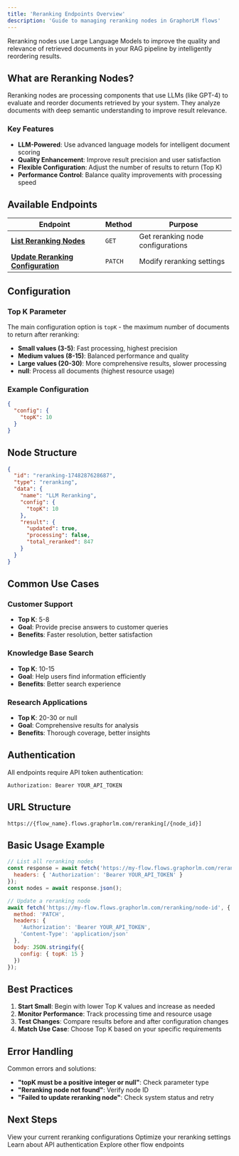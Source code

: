```yaml
---
title: 'Reranking Endpoints Overview'
description: 'Guide to managing reranking nodes in GraphorLM flows'
---
```


Reranking nodes use Large Language Models to improve the quality and relevance of retrieved documents in your RAG pipeline by intelligently reordering results.

## What are Reranking Nodes?

Reranking nodes are processing components that use LLMs (like GPT-4) to evaluate and reorder documents retrieved by your system. They analyze documents with deep semantic understanding to improve result relevance.

### Key Features

- **LLM-Powered**: Use advanced language models for intelligent document scoring
- **Quality Enhancement**: Improve result precision and user satisfaction  
- **Flexible Configuration**: Adjust the number of results to return (Top K)
- **Performance Control**: Balance quality improvements with processing speed

## Available Endpoints

| Endpoint | Method | Purpose |
|----------|--------|---------|
| **[List Reranking Nodes](/api-reference/flows/nodes/reranking/list)** | `GET` | Get reranking node configurations |
| **[Update Reranking Configuration](/api-reference/flows/nodes/reranking/update)** | `PATCH` | Modify reranking settings |

## Configuration

### Top K Parameter

The main configuration option is `topK` - the maximum number of documents to return after reranking:

- **Small values (3-5)**: Fast processing, highest precision
- **Medium values (8-15)**: Balanced performance and quality  
- **Large values (20-30)**: More comprehensive results, slower processing
- **null**: Process all documents (highest resource usage)

### Example Configuration

```json
{
  "config": {
    "topK": 10
  }
}
```

## Node Structure

```json
{
  "id": "reranking-1748287628687",
  "type": "reranking",
  "data": {
    "name": "LLM Reranking",
    "config": {
      "topK": 10
    },
    "result": {
      "updated": true,
      "processing": false,
      "total_reranked": 847
    }
  }
}
```

## Common Use Cases

### Customer Support
- **Top K**: 5-8
- **Goal**: Provide precise answers to customer queries
- **Benefits**: Faster resolution, better satisfaction

### Knowledge Base Search  
- **Top K**: 10-15
- **Goal**: Help users find information efficiently
- **Benefits**: Better search experience

### Research Applications
- **Top K**: 20-30 or null
- **Goal**: Comprehensive results for analysis
- **Benefits**: Thorough coverage, better insights

## Authentication

All endpoints require API token authentication:

```http
Authorization: Bearer YOUR_API_TOKEN
```

## URL Structure

```
https://{flow_name}.flows.graphorlm.com/reranking[/{node_id}]
```

## Basic Usage Example

```javascript
// List all reranking nodes
const response = await fetch('https://my-flow.flows.graphorlm.com/reranking', {
  headers: { 'Authorization': 'Bearer YOUR_API_TOKEN' }
});
const nodes = await response.json();

// Update a reranking node
await fetch('https://my-flow.flows.graphorlm.com/reranking/node-id', {
  method: 'PATCH',
  headers: {
    'Authorization': 'Bearer YOUR_API_TOKEN',
    'Content-Type': 'application/json'
  },
  body: JSON.stringify({
    config: { topK: 15 }
  })
});
```

## Best Practices

1. **Start Small**: Begin with lower Top K values and increase as needed
2. **Monitor Performance**: Track processing time and resource usage
3. **Test Changes**: Compare results before and after configuration changes
4. **Match Use Case**: Choose Top K based on your specific requirements

## Error Handling

Common errors and solutions:

- **"topK must be a positive integer or null"**: Check parameter type
- **"Reranking node not found"**: Verify node ID
- **"Failed to update reranking node"**: Check system status and retry

## Next Steps

<CardGroup cols={2}>
  <Card
    title="List Reranking Nodes"
    icon="list"
    href="/api-reference/flows/nodes/reranking/list"
  >
    View your current reranking configurations
  </Card>
  <Card
    title="Update Configuration"
    icon="sliders" 
    href="/api-reference/flows/nodes/reranking/update"
  >
    Optimize your reranking settings
  </Card>
  <Card
    title="API Tokens"
    icon="key"
    href="/guides/api-tokens"
  >
    Learn about API authentication
  </Card>
  <Card
    title="Flow Management"
    icon="diagram-project"
    href="/api-reference/flows/overview"
  >
    Explore other flow endpoints
  </Card>
</CardGroup>

